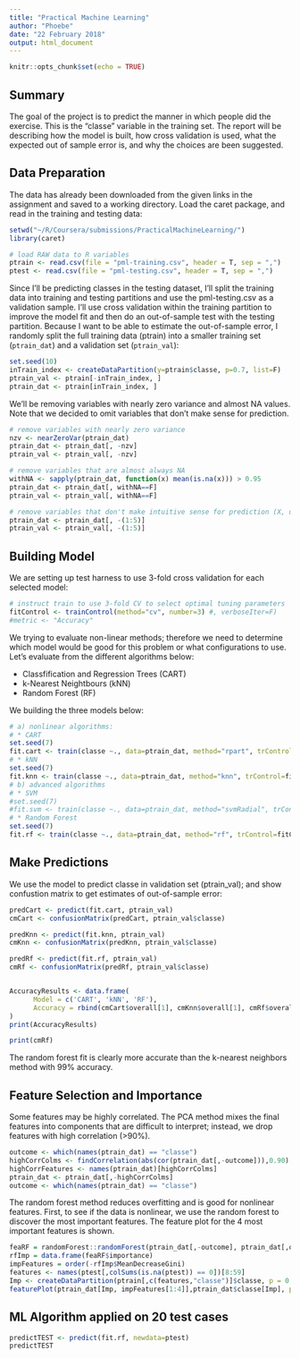 ```yaml
---
title: "Practical Machine Learning"
author: "Phoebe"
date: "22 February 2018"
output: html_document
---
```


```r
knitr::opts_chunk$set(echo = TRUE)
```

## Summary

The goal of the project is to predict the manner in which people did the exercise. This is the "classe" variable in the training set. The report will be describing how the model is built, how cross validation is used, what the expected out of sample error is, and why the choices are been suggested.

## Data Preparation
The data has already been downloaded from the given links in the assignment and saved to a working directory. Load the caret package, and read in the training and testing data:

```r
setwd("~/R/Coursera/submissions/PracticalMachineLearning/")
library(caret)

# load RAW data to R variables
ptrain <- read.csv(file = "pml-training.csv", header = T, sep = ",")
ptest <- read.csv(file = "pml-testing.csv", header = T, sep = ",")
```

Since I’ll be predicting classes in the testing dataset, I’ll split the training data into training and testing partitions and use the pml-testing.csv as a validation sample. I’ll use cross validation within the training partition to improve the model fit and then do an out-of-sample test with the testing partition.
Because I want to be able to estimate the out-of-sample error, I randomly split the full training data (ptrain) into a smaller training set (`ptrain_dat`) and a validation set (`ptrain_val`):

```r
set.seed(10)
inTrain_index <- createDataPartition(y=ptrain$classe, p=0.7, list=F)
ptrain_val <- ptrain[-inTrain_index, ]
ptrain_dat <- ptrain[inTrain_index, ]
```

We'll be removing variables with nearly zero variance and almost NA values. 
Note that we decided to omit variables that don't make sense for prediction.
```r
# remove variables with nearly zero variance
nzv <- nearZeroVar(ptrain_dat)
ptrain_dat <- ptrain_dat[, -nzv]
ptrain_val <- ptrain_val[, -nzv]

# remove variables that are almost always NA
withNA <- sapply(ptrain_dat, function(x) mean(is.na(x))) > 0.95
ptrain_dat <- ptrain_dat[, withNA==F]
ptrain_val <- ptrain_val[, withNA==F]

# remove variables that don't make intuitive sense for prediction (X, user_name, raw_timestamp_part_1, raw_timestamp_part_2, cvtd_timestamp), which happen to be the first five variables
ptrain_dat <- ptrain_dat[, -(1:5)]
ptrain_val <- ptrain_val[, -(1:5)]
```

## Building Model

We are setting up test harness to use 3-fold cross validation for each selected model:
```r
# instruct train to use 3-fold CV to select optimal tuning parameters
fitControl <- trainControl(method="cv", number=3) #, verboseIter=F)
#metric <- "Accuracy"
```

We trying to evaluate non-linear methods; therefore we need to determine which model would be good for this problem or what configurations to use. Let's evaluate from the different algorithms below:

* Classfification and Regression Trees (CART)
* k-Nearest Neightbours (kNN)
* Random Forest (RF)

We building the three models below:
```r
# a) nonlinear algorithms:
# * CART
set.seed(7)
fit.cart <- train(classe ~., data=ptrain_dat, method="rpart", trControl=fitControl)
# * kNN
set.seed(7)
fit.knn <- train(classe ~., data=ptrain_dat, method="knn", trControl=fitControl)
# b) advanced algorithms
# * SVM
#set.seed(7)
#fit.svm <- train(classe ~., data=ptrain_dat, method="svmRadial", trControl=fitControl)
# * Random Forest
set.seed(7)
fit.rf <- train(classe ~., data=ptrain_dat, method="rf", trControl=fitControl, ntree=100)

```


## Make Predictions
We use the model to predict classe in validation set (ptrain_val); and show confustion matrix to get estimates of out-of-sample error:

```r
predCart <- predict(fit.cart, ptrain_val)
cmCart <- confusionMatrix(predCart, ptrain_val$classe)

predKnn <- predict(fit.knn, ptrain_val)
cmKnn <- confusionMatrix(predKnn, ptrain_val$classe)

predRf <- predict(fit.rf, ptrain_val)
cmRf <- confusionMatrix(predRf, ptrain_val$classe)


AccuracyResults <- data.frame(
      Model = c('CART', 'kNN', 'RF'),
      Accuracy = rbind(cmCart$overall[1], cmKnn$overall[1], cmRf$overall[1])
)
print(AccuracyResults)

print(cmRf)
```
The random forest fit is clearly more accurate than the k-nearest neighbors method with 99% accuracy.


## Feature Selection and Importance
Some features may be highly correlated. The PCA method mixes the final features into components that are difficult to interpret; instead, we drop features with high correlation (>90%).

```r
outcome <- which(names(ptrain_dat) == "classe")
highCorrColms <- findCorrelation(abs(cor(ptrain_dat[,-outcome])),0.90)
highCorrFeatures <- names(ptrain_dat)[highCorrColms]
ptrain_dat <- ptrain_dat[,-highCorrColms]
outcome <- which(names(ptrain_dat) == "classe")
```

The random forest method reduces overfitting and is good for nonlinear features. First, to see if the data is nonlinear, we use the random forest to discover the most important features. The feature plot for the 4 most important features is shown.

```r
feaRF = randomForest::randomForest(ptrain_dat[,-outcome], ptrain_dat[,outcome], importance = T)
rfImp = data.frame(feaRF$importance)
impFeatures = order(-rfImp$MeanDecreaseGini)
features <- names(ptest[,colSums(is.na(ptest)) == 0])[8:59]
Imp <- createDataPartition(ptrain[,c(features,"classe")]$classe, p = 0.05, list = F)
featurePlot(ptrain_dat[Imp, impFeatures[1:4]],ptrain_dat$classe[Imp], plot = "pairs")
```

## ML Algorithm applied on 20 test cases
```r
predictTEST <- predict(fit.rf, newdata=ptest)
predictTEST
```

